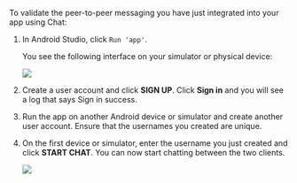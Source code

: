 <PlatformWrapper platform="android">

To validate the peer-to-peer messaging you have just integrated into your app using Chat:

1. In Android Studio, click `Run 'app'`.

   You see the following interface on your simulator or physical device:
   
   <img src="https://web-cdn.agora.io/docs-files/1652232540196" />

2. Create a user account and click **SIGN UP**. Click **Sign in** and you will see a log that says Sign in success.

3. Run the app on another Android device or simulator and create another user account. Ensure that the usernames you created are unique.

4. On the first device or simulator, enter the username you just created and click **START CHAT**. You can now start chatting between the two clients.

   <img src="https://web-cdn.agora.io/docs-files/1652232530394" />

</PlatformWrapper>
